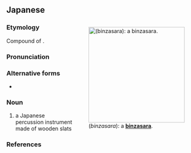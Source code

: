 ==Japanese==
<div style="float:right;">
{{wikipedia|lang=ja|びんざさら}}
{{wikipedia|Binzasara}}
[[File:Binzasara_1.jpg|thumb|250px|{{lang|ja|編木}} (''binzasara''): a '''[[binzasara]]'''.]]
</div>
{{ja-kanjitab|yomi=irr|びん|ささら|k2=ざさら|r=y}}

===Etymology===
Compound of {{compound|lang=ja|sort=ひんざさら'|編|tr1=bin|pos1=irregular reading; possibly refers to the way the instrument is bound together|簓|tr2=ささら|t2=bamboo whisk or broom|pos2=which this instrument resembles}}.  {{rendaku2|sort=ひんざさら'|sasara|zasara}}

===Pronunciation===
{{ja-pron|yomi=irr|びんざさら|acc=3|acc_ref=DJR}}

===Alternative forms===
* {{ja-l|拍板}}

===Noun===
{{ja-noun|びんざさら}}

# {{lb|ja|sort=ひんざさら'|music}} a Japanese percussion instrument made of wooden slats

===References===
<references/>